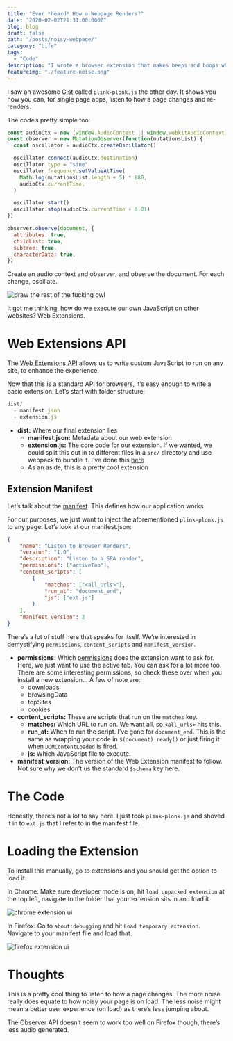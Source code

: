 ```yaml
---
title: "Ever *heard* How a Webpage Renders?"
date: "2020-02-02T21:31:00.000Z"
blog: blog
draft: false
path: "/posts/noisy-webpage/"
category: "Life"
tags:
  - "Code"
description: "I wrote a browser extension that makes beeps and boops when the dom tree changes."
featureImg: "./feature-noise.png"
---
```


I saw an awesome [Gist](https://gist.github.com/tomhicks/6cb5e827723c4eaef638bf9f7686d2d8) called `plink-plonk.js` the other day. It shows you how you can, for single page apps, listen to how a page changes and re-renders.

The code’s pretty simple too:

```jsx
const audioCtx = new (window.AudioContext || window.webkitAudioContext)()
const observer = new MutationObserver(function(mutationsList) {
  const oscillator = audioCtx.createOscillator()

  oscillator.connect(audioCtx.destination)
  oscillator.type = "sine"
  oscillator.frequency.setValueAtTime(
    Math.log(mutationsList.length + 5) * 880,
    audioCtx.currentTime,
  )

  oscillator.start()
  oscillator.stop(audioCtx.currentTime + 0.01)
})

observer.observe(document, {
  attributes: true,
  childList: true,
  subtree: true,
  characterData: true,
})
```

Create an audio context and observer, and observe the document. For each change, oscillate.

![draw the rest of the fucking owl](./owl.png)

It got me thinking, how do we execute our own JavaScript on other websites? Web Extensions.

# Web Extensions API

The [Web Extensions API](https://developer.mozilla.org/en-US/docs/Mozilla/Add-ons/WebExtensions) allows us to write custom JavaScript to run on any site, to enhance the experience.

Now that this is a standard API for browsers, it’s easy enough to write a basic extension. Let’s start with folder structure:

```jsx
dist/ 
  - manifest.json 
  - extension.js
```

- **dist:** Where our final extension lies
    - **manifest.json:** Metadata about our web extension
    - **extension.js:** The core code for our extension. If we wanted, we could split this out in to different files in a `src/` directory and use webpack to bundle it. I’ve done this [here](https://github.com/hjfitz/WEBRES-1)
    - As an aside, this is a pretty cool extension

## Extension Manifest

Let’s talk about the [manifest](https://developer.mozilla.org/en-US/docs/Mozilla/Add-ons/WebExtensions/manifest.json). This defines how our application works.

For our purposes, we just want to inject the aforementioned `plink-plonk.js` to any page. Let’s look at our manifest.json:

```json
{
	"name": "Listen to Browser Renders",
	"version": "1.0",
	"description": "Listen to a SPA render",
	"permissions": ["activeTab"],
	"content_scripts": [
		{
			"matches": ["<all_urls>"],
			"run_at": "document_end",
			"js": ["ext.js"]
		}
	],
	"manifest_version": 2
}
```

There’s a lot of stuff here that speaks for itself. We’re interested in demystifying `permissions`, `content_scripts` and `manifest_version`.

- **permissions:** Which [permissions](https://developer.mozilla.org/en-US/docs/Mozilla/Add-ons/WebExtensions/manifest.json/permissions) does the extension want to ask for. Here, we just want to use the
active tab. You can ask for a lot more too. There are some interesting
permissions, so check these over when you install a new extension… A few of note are:
    - downloads
    - browsingData
    - topSites
    - cookies
- **content_scripts:** These are scripts that run on the `matches` key.
    - **matches:** Which URL to run on. We want all, so `<all_urls>` hits this.
    - **run_at:** When to run the script. I’ve gone for `document_end`. This is the same as wrapping your code in `$(document).ready()` or just firing it when `DOMContentLoaded` is fired.
    - **js:** Which JavaScript file to execute.
- **manifest_version:** The version of the Web Extension manifest to follow. Not sure why we don’t us the standard `$schema` key here.

# The Code

Honestly, there’s not a lot to say here. I just took `plink-plonk.js` and shoved it in to `ext.js` that I refer to in the manifest file.

# Loading the Extension

To install this manually, go to extensions and you should get the option to load it.

In Chrome: Make sure developer mode is on; hit `load unpacked extension` at the top left, navigate to the folder that your extension sits in and load it.

![chrome extension ui](./chrome-extension.png)

In Firefox: Go to `about:debugging` and hit `Load temporary extension`. Navigate to your manifest file and load that.

![firefox extension ui](./firefox-extension.png)

# Thoughts

This is a pretty cool thing to listen to how a page changes. The more noise really does equate to how noisy your page is on load. The less noise might mean a better user experience (on load) as there’s less jumping about.

The Observer API doesn’t seem to work too well on Firefox though, there’s less audio generated.
